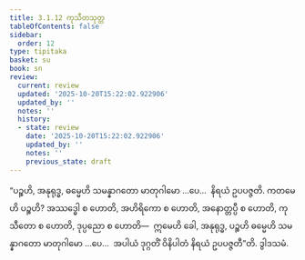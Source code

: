 ```yaml
---
title: 3.1.12 ကုသီတသုတ္တ
tableOfContents: false
sidebar:
  order: 12
type: tipitaka
basket: su
book: sn
review:
  current: review
  updated: '2025-10-20T15:22:02.922906'
  updated_by: ''
  notes: ''
  history:
  - state: review
    date: '2025-10-20T15:22:02.922906'
    updated_by: ''
    notes: ''
    previous_state: draft
---
```



<DynamicBreadcrumb />


<ReviewStatus review={frontmatter.review} showDetails={true} />

<HypothesisAnnotation frontmatter={frontmatter} />

<Division number="291" book="sn" e="ch" v="18" p="323">

<Paragraph number="1263" book="sn">
“ပဉ္စဟိ, အနုရုဒ္ဓ, ဓမ္မေဟိ သမန္နာဂတော မာတုဂါမော …ပေ…  နိရယံ ဥပပဇ္ဇတိ. ကတမေဟိ ပဉ္စဟိ? အဿဒ္ဓေါ စ ဟောတိ, အဟိရိကော စ ဟောတိ, အနောတ္တပ္ပီ စ ဟောတိ, ကုသီတော စ ဟောတိ, ဒုပ္ပညော စ ဟောတိ—  ဣမေဟိ ခေါ, အနုရုဒ္ဓ, ပဉ္စဟိ ဓမ္မေဟိ သမန္နာဂတော မာတုဂါမော …ပေ…  အပါယံ ဒုဂ္ဂတိံ ဝိနိပါတံ နိရယံ ဥပပဇ္ဇတီ”တိ.

</Paragraph>
</Division>

<Paragraph number="1264" type="center" book="sn">
ဒွါဒသမံ.
</Paragraph>